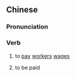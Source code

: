 {{also|发工资}}
==Chinese==
{{zh-forms|s=发工资|type=12}}

===Pronunciation===
{{zh-pron
|m=fāgōngzī
|c=faat3 gung1 zi1
|cat=v
}}

===Verb===
{{zh-verb}}

# to [[pay]] [[worker]]s [[wage]]s
#: {{zh-x|少{shǎo} 發工資|to underpay}}
# to be paid {{gloss|for one's work}}